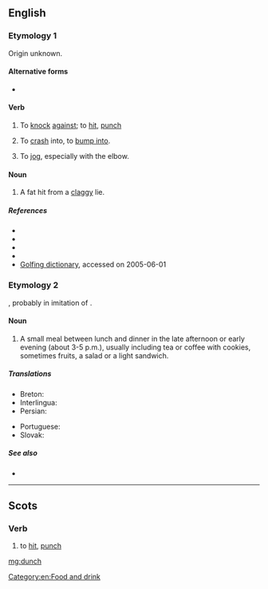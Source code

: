 {{also|Dunch}}
==English==

===Etymology 1===
Origin unknown.

====Alternative forms====
* {{l|en|dunsh}} {{qualifier|Geordie}}

====Verb====
{{en-verb|dunches|dunching|pres_ptc2=dunchin|dunched|dunched}}

# {{lb|en|Geordie}} To [[knock]] [[against]]; to [[hit]], [[punch]]
# {{lb|en|Geordie}} To [[crash]] into, to [[bump into]].
# {{lb|en|British}} To [[jog]], especially with the elbow.

====Noun====
{{en-noun|-}}

# {{lb|en|golf}} A fat hit from a [[claggy]] lie.

=====References=====
* {{R:New Geordie Dictionary 1987}}
* {{R:Palgrave}}
* {{R:Dobson & Irwin Newcastle 1970}}
* {{R:Northumberland 1880}}
* [http://www.worldgolf.com/wglibrary/reference/dictionary/dpage.html Golfing dictionary], accessed on 2005-06-01

===Etymology 2===
{{blend|dinner|lunch|lang=en}}, probably in imitation of {{m|en|brunch}}.

====Noun====
{{en-noun|-}}

# A small meal between lunch and dinner in the late afternoon or early evening (about 3-5 p.m.), usually including tea or coffee with cookies, sometimes fruits, a salad or a light sandwich.
#: {{ux|en|For tomorrow, I have already scheduled lunch and dinner with my colleagues. Let's have a '''dunch''' together.}}

=====Translations=====
{{trans-top|small meal between lunch and dinner}}
* Breton: {{t+|br|adverenn|f}}
* Interlingua: {{t|ia|merenda}}
* Persian: {{t+|fa|عصرانه|tr=asraneh}}
{{trans-mid}}
* Portuguese: {{t+|pt|merenda|f}}
* Slovak: {{t|sk|olovrant|m}}
{{trans-bottom}}

=====See also=====
* {{l|en|food}}

[[Category:en:Food and drink]]

----

==Scots==

===Verb===
{{sco-verb|dunches|dunchin|duncht|duncht}}

# to [[hit]], [[punch]]

[[mg:dunch]]